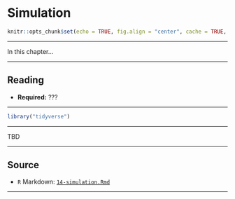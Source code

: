 # Simulation

```r
knitr::opts_chunk$set(echo = TRUE, fig.align = "center", cache = TRUE, autodep = TRUE)
```

***

In this chapter...

***

## Reading

- **Required:** ???

***

```r
library("tidyverse")
```

***

TBD

***

## Source

- `R` Markdown: [`14-simulation.Rmd`](14-simulation.Rmd)

***
